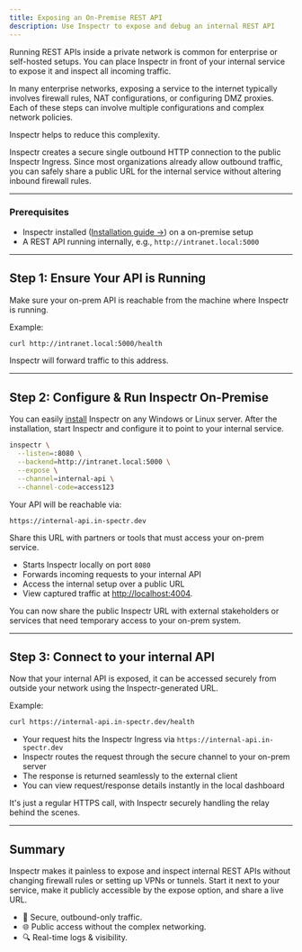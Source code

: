 ```yaml
---
title: Exposing an On-Premise REST API
description: Use Inspectr to expose and debug an internal REST API
---
```



<FlowIngress client:only="react" />

Running REST APIs inside a private network is common for enterprise or self-hosted setups. You can place Inspectr in front of your internal service to expose it and inspect all incoming traffic.

In many enterprise networks, exposing a service to the internet typically involves firewall rules, NAT configurations, or configuring DMZ proxies. Each of these steps can involve multiple configurations and complex network policies.

Inspectr helps to reduce this complexity.

Inspectr creates a secure single outbound HTTP connection to the public Inspectr Ingress. Since most organizations already allow outbound traffic, you can safely share a public URL for the internal service without altering inbound firewall rules.

---

### Prerequisites

* Inspectr installed ([Installation guide →](/docs/getting-started/installation)) on a on-premise setup
* A REST API running internally, e.g., `http://intranet.local:5000`

---

## Step 1: Ensure Your API is Running

Make sure your on-prem API is reachable from the machine where Inspectr is running.

Example:
```bash
curl http://intranet.local:5000/health
```

Inspectr will forward traffic to this address.

---

## Step 2: Configure & Run Inspectr On-Premise

You can easily [install](/docs/getting-started/installation) Inspectr on any Windows or Linux server.
After the installation, start Inspectr and configure it to point to your internal service.

```bash
inspectr \
  --listen=:8080 \
  --backend=http://intranet.local:5000 \
  --expose \
  --channel=internal-api \
  --channel-code=access123
```

Your API will be reachable via:

```
https://internal-api.in-spectr.dev
```

Share this URL with partners or tools that must access your on-prem service.

* Starts Inspectr locally on port `8080`
* Forwards incoming requests to your internal API
* Access the internal setup over a public URL
* View captured traffic at [http://localhost:4004](http://localhost:4004).

You can now share the public Inspectr URL with external stakeholders or services that need temporary access to your on-prem system.

---

## Step 3: Connect to your internal API

Now that your internal API is exposed, it can be accessed securely from outside your network using the Inspectr-generated URL.

Example:
```bash
curl https://internal-api.in-spectr.dev/health
```

- Your request hits the Inspectr Ingress via `https://internal-api.in-spectr.dev`
- Inspectr routes the request through the secure channel to your on-prem server
- The response is returned seamlessly to the external client
- You can view request/response details instantly in the local dashboard

It's just a regular HTTPS call, with Inspectr securely handling the relay behind the scenes.

---

## Summary

Inspectr makes it painless to expose and inspect internal REST APIs without changing firewall rules or setting up VPNs or tunnels.
Start it next to your service, make it publicly accessible by the expose option, and share a live URL.

- 🔐 Secure, outbound-only traffic.
- 🌐 Public access without the complex networking.
- 🔍 Real-time logs & visibility.